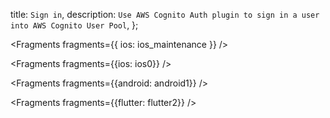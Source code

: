   title: `Sign in`,
  description: `Use AWS Cognito Auth plugin to sign in a user into AWS Cognito User Pool`,
};


<Fragments fragments={{ ios: ios_maintenance }} />


<Fragments fragments={{ios: ios0}} />


<Fragments fragments={{android: android1}} />


<Fragments fragments={{flutter: flutter2}} />
